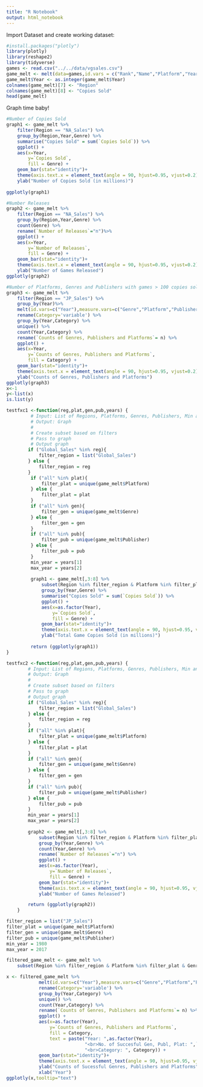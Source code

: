 ```yaml
---
title: "R Notebook"
output: html_notebook
---
```

Import Dataset and create working dataset:
```r
#install.packages("plotly")
library(plotly)
library(reshape2)
library(tidyverse)
games <- read.csv("../../data/vgsales.csv")
game_melt <- melt(data=games,id.vars = c("Rank","Name","Platform","Year","Genre","Publisher"),measure.vars=c("NA_Sales","EU_Sales","JP_Sales","Other_Sales","Global_Sales"))
game_melt$Year <- as.integer(game_melt$Year)
colnames(game_melt)[7] <- "Region"
colnames(game_melt)[8] <- "Copies Sold"
head(game_melt)
```
Graph time baby!
```r
#Number of Copies Sold
graph1 <- game_melt %>% 
    filter(Region == "NA_Sales") %>%
    group_by(Region,Year,Genre) %>%
    summarise("Copies Sold" = sum(`Copies Sold`)) %>% 
    ggplot() +
    aes(x=Year,
        y=`Copies Sold`,
        fill = Genre) + 
    geom_bar(stat="identity")+
    theme(axis.text.x = element_text(angle = 90, hjust=0.95, vjust=0.2)) +
    ylab("Number of Copies Sold (in millions)")
    
ggplotly(graph1)
```

```r
#Number Releases
graph2 <- game_melt %>% 
    filter(Region == "NA_Sales") %>%
    group_by(Region,Year,Genre) %>%
    count(Genre) %>%
    rename(`Number of Releases`="n")%>% 
    ggplot() +
    aes(x=Year,
        y=`Number of Releases`,
        fill = Genre) + 
    geom_bar(stat="identity")+
    theme(axis.text.x = element_text(angle = 90, hjust=0.95, vjust=0.2))+
    ylab("Number of Games Released")
ggplotly(graph2)
```
```r
#Number of Platforms, Genres and Publishers with games > 100 copies sold 
graph3 <- game_melt %>% 
    filter(Region == "JP_Sales") %>%
    group_by(Year)%>%
    melt(id.vars=c("Year"),measure.vars=c("Genre","Platform","Publisher")) %>%
    rename(Category='variable') %>% 
    group_by(Year,Category) %>%
    unique() %>%
    count(Year,Category) %>%
    rename(`Counts of Genres, Publishers and Platforms`= n) %>% 
    ggplot() +
    aes(x=Year,
        y=`Counts of Genres, Publishers and Platforms`,
        fill = Category) + 
    geom_bar(stat="identity")+
    theme(axis.text.x = element_text(angle = 90, hjust=0.95, vjust=0.2))+
    ylab("Counts of Genres, Publishers and Platforms")
ggplotly(graph3)
x<-1
y<-list(x)
is.list(y)
```

```r
testfxc1 <-function(reg,plat,gen,pub,years) {
         # Input: List of Regions, Platforms, Genres, Publishers, Min and Max Year
         # Output: Graph
         #
         # Create subset based on filters 
         # Pass to graph
         # Output graph
        if ("Global_Sales" %in% reg){
            filter_region = list("Global_Sales")
        } else {
            filter_region = reg
        }
         if ("all" %in% plat){
             filter_plat = unique(game_melt$Platform)
         } else {
             filter_plat = plat
         }
         if ("all" %in% gen){
             filter_gen = unique(game_melt$Genre)
         } else {
             filter_gen = gen
         }
         if ("all" %in% pub){
             filter_pub = unique(game_melt$Publisher)
         } else {
             filter_pub = pub
         }
         min_year = years[1]
         max_year = years[2]
         
         graph1 <- game_melt[,3:8] %>% 
             subset(Region %in% filter_region & Platform %in% filter_plat & Genre %in% filter_gen & Publisher %in% filter_pub & Year >= min_year & Year <= max_year) %>%
             group_by(Year,Genre) %>%
             summarise("Copies Sold" = sum(`Copies Sold`)) %>% 
             ggplot() +
             aes(x=as.factor(Year),
                 y=`Copies Sold`,
                 fill = Genre) + 
             geom_bar(stat="identity")+
             theme(axis.text.x = element_text(angle = 90, hjust=0.95, vjust=0.2)) +
             ylab("Total Game Copies Sold (in millions)")
         
         return (ggplotly(graph1))
}

testfxc2 <-function(reg,plat,gen,pub,years) {
        # Input: List of Regions, Platforms, Genres, Publishers, Min and Max Year
        # Output: Graph
        #
        # Create subset based on filters 
        # Pass to graph
        # Output graph
        if ("Global_Sales" %in% reg){
            filter_region = list("Global_Sales")
        } else {
            filter_region = reg
        }
        if ("all" %in% plat){
            filter_plat = unique(game_melt$Platform)
        } else {
            filter_plat = plat
        }
        if ("all" %in% gen){
            filter_gen = unique(game_melt$Genre)
        } else {
            filter_gen = gen
        }
        if ("all" %in% pub){
            filter_pub = unique(game_melt$Publisher)
        } else {
            filter_pub = pub
        }
        min_year = years[1]
        max_year = years[2]
        
        graph2 <- game_melt[,3:8] %>% 
            subset(Region %in% filter_region & Platform %in% filter_plat & Genre %in% filter_gen & Publisher %in% filter_pub & Year >= min_year & Year <= max_year) %>%
            group_by(Year,Genre) %>%
            count(Year,Genre) %>%
            rename(`Number of Releases`="n") %>% 
            ggplot() +
            aes(x=as.factor(Year),
                y=`Number of Releases`,
                fill = Genre) + 
            geom_bar(stat="identity")+
            theme(axis.text.x = element_text(angle = 90, hjust=0.95, vjust=0.2))+
            ylab("Number of Games Released")

        return (ggplotly(graph2))
    }
```

```r
filter_region = list("JP_Sales")
filter_plat = unique(game_melt$Platform)
filter_gen = unique(game_melt$Genre)
filter_pub = unique(game_melt$Publisher)
min_year = 1980
max_year = 2017

filtered_game_melt <- game_melt %>% 
    subset(Region %in% filter_region & Platform %in% filter_plat & Genre %in% filter_gen & Publisher %in% filter_pub & Year >= min_year & Year <= max_year)

x <- filtered_game_melt %>%
            melt(id.vars=c("Year"),measure.vars=c("Genre","Platform","Publisher")) %>%
            rename(Category='variable') %>% 
            group_by(Year,Category) %>%
            unique() %>%
            count(Year,Category) %>%
            rename(`Counts of Genres, Publishers and Platforms`= n) %>% 
            ggplot() +
            aes(x=as.factor(Year),
                y=`Counts of Genres, Publishers and Platforms`,
                fill = Category,
                text = paste("Year: ",as.factor(Year),
                             "<br>No. of Succesful Gen, Publ, Plat: ",`Counts of Genres, Publishers and Platforms`,
                             "<br>Category: ", Category)) + 
            geom_bar(stat="identity")+
            theme(axis.text.x = element_text(angle = 90, hjust=0.95, vjust=0.2))+
            ylab("Counts of Sucessful Genres, Publishers and Platforms")+
            xlab("Year")
ggplotly(x,tooltip="text")
```





